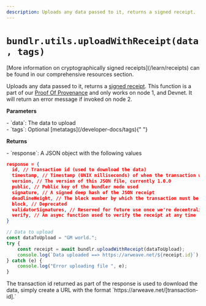 ```yaml
---
description: Uploads any data passed to it, returns a signed receipt.
---
```



# `bundlr.utils.uploadWithReceipt(data, tags)`

<Callout type="info" emoji="ℹ️">
	[More information on cryptographically signed receipts](/learn/receipts) can be found
	in our comprehensive resources section.
</Callout>

Uploads any data passed to it, returns a [signed receipt](/learn/receipts). This function is a part of our [Proof Of Provenance](/overview/solutions/proof-of-provenance) and only works on node 1, and Devnet. It will return an error message if invoked on node 2.

**Parameters**

<div className="-mt-6" />- `data`: The data to upload
<div className="-mt-6" />- `tags`: Optional [metatags](/developer-docs/tags){" "}

**Returns**

<div className="-mt-6" />- `response`: A JSON object with the following values

```json
response = {
  id, // Transaction id (used to download the data)
  timestamp, // Timestamp (UNIX milliseconds) of when the transaction was created and verified
  version, // The version of this JSON file, currently 1.0.0
  public, // Public key of the bundler node used
  signature, // A signed deep hash of the JSON receipt
  deadlineHeight, // The block number by which the transaction must be finalized on Arweave
  block, // Deprecated
  validatorSignatures, // Reserved for future use once we're decentralized
  verify, // An async function used to verify the receipt at any time
}
```

```js
// Data to upload
const dataToUpload = "GM world.";
try {
	const receipt = await bundlr.uploadWithReceipt(dataToUpload);
	console.log(`Data uploaded ==> https://arweave.net/${receipt.id}`);
} catch (e) {
	console.log("Error uploading file ", e);
}
```

<Callout type="info" emoji="ℹ️">
	The transaction id returned as part of the response is used to download the data,
	simply create a URL with the format `https://arweave.net/[transaction-id].`
</Callout>

